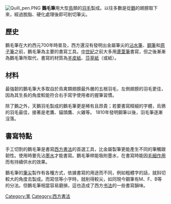 {{Otheruses|鵝毛筆 (電影)|subject=一種書寫工具|other=同名電影}}
[[File:Quill_pen.PNG|right]]
'''鵝毛筆'''用大型[[鳥|鳥]]類的[[羽毛|羽毛]]製成。以往多數是從[[鵝|鵝]]的翅膀取下來，經過脫脂、硬化處理後即可削切筆尖。

==歷史==
鵝毛筆在大約西元700年時普及，西方還沒有發明出金屬筆尖的[[沾水筆|沾水筆]]、[[鋼筆|鋼筆]]和[[原子筆|原子筆]]之前，鵝毛筆為主要的書寫工具。[[中世紀|中世紀]]之前大多用[[蘆葦筆|蘆葦筆]]書寫，但之後漸漸為鵝毛筆所取代，書寫的材質為[[羊皮紙|羊皮紙]]、[[莎草紙|莎草紙]]（或紙）。

==材料==
最強韌的鵝毛筆大多取自於鳥禽類翅膀最外層的五根羽毛，左側翅膀的羽毛更佳，因為其生長的角度較能符合右手寫字使用者的握筆習慣。

除了鵝之外，天鵝羽毛製成的鵝毛筆更是稀有且昂貴；若要書寫精細的字體，烏鴉的羽毛最佳，接著是老鷹、貓頭鷹、火雞等。
1810年發明鋼筆以後，羽毛筆逐漸沒落。

==書寫特點==
手工切割的鵝毛筆是書寫[[西方書法|西方書法]]的首選工具，比金屬製筆更能產生不同的筆觸跟韌性。使用時要先沾[[墨水|墨水]]才能書寫。鵝毛筆桿能吸附墨水，在書寫時能因[[毛細作用|毛細作用]]而有持續供水的效果。

鵝毛筆的[[筆尖|筆尖]]製作有各種方式，依據書寫的用途而不同，例如粗體字的話，就斜切較大的角度去製成。而寫信等小字時，就削得較尖，如同現今鋼筆有M、F、B等的分法。但鵝毛筆相當容易磨損，這也造成了西方[[书法|书法]]的一些書寫韻味。

{{Cali-stub}}

[[Category:笔|Category:笔]]
[[Category:西方書法|Category:西方書法]]
